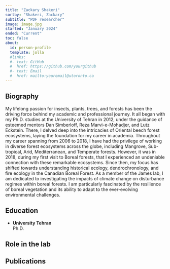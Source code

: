 ```yaml
---
title: "Zackary Shakeri"
sortby: "Shakeri, Zackary"
subtitle: "PDF researcher"
image: image.jpg
started: "January 2024"
ended: "Current"
toc: false
about:
  id: person-profile
  template: jolla
  #links:
  #- text: GitHub
  #  href: https://github.com/yourgithub
  #- text: Email
  #  href: mailto:youremail@utoronto.ca
---
```


::: {#person-profile}
:::
## Biography

My lifelong passion for insects, plants, trees, and forests has been the driving force behind my academic and professional journey. It all began with my Ph.D. studies at the University of Tehran in 2012, under the guidance of esteemed mentors Dan Simberloff, Reza Marvi-e-Mohadjer, and Lutz Eckstein. There, I delved deep into the intricacies of Oriental beech forest ecosystems, laying the foundation for my career in academia.
Throughout my career spanning from 2006 to 2018, I have had the privilege of working in diverse forest ecosystems across the globe, including Mangrove, Sub-tropical, Arid, Mediterranean, and Temperate forests. However, it was in 2018, during my first visit to Boreal forests, that I experienced an undeniable connection with these remarkable ecosystems. Since then, my focus has shifted towards understanding historical ecology, dendrochronology, and fire ecology in the Canadian Boreal Forest. As a member of the James lab, I am dedicated to investigating the impacts of climate change on disturbance regimes within boreal forests. I am particularly fascinated by the resilience of boreal vegetation and its ability to adapt to the ever-evolving environmental challenges.

## Education

-   **University Tehran**<br /> Ph.D.

## Role in the lab



## Publications